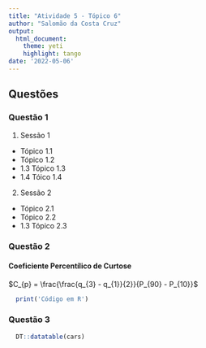 ```yaml
---
title: "Atividade 5 - Tópico 6"
author: "Salomão da Costa Cruz"
output: 
  html_document:
    theme: yeti
    highlight: tango
date: '2022-05-06'
---
```


## Questões {.tabset .tabsetpills .tabset-fade}

### Questão 1

1. Sessão 1
  * Tópico 1.1
  * Tópico 1.2
  * 1.3 Tópico 1.3
  * 1.4 Tóico 1.4
2. Sessão 2
  * Tópico 2.1
  * Tópico 2.2
  * 1.3 Tópico 2.3
  

### Questão 2

#### Coeficiente Percentílico de Curtose

$C_{p} = \frac{\frac{q_{3} - q_{1}}{2}}{P_{90} - P_{10}}$

```r
  print('Código em R')
```

### Questão 3

```r
  DT::datatable(cars)
```
